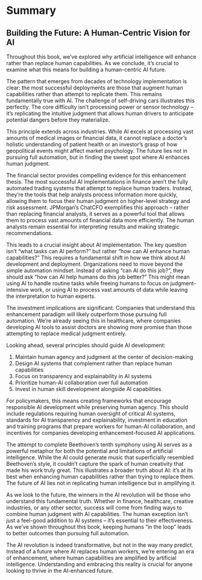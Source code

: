 # Summary {.unnumbered}

## Building the Future: A Human-Centric Vision for AI

Throughout this book, we've explored why artificial intelligence\index{AI concepts!artificial intelligence} will enhance rather than replace human capabilities\index{human-AI relationship!human capabilities}. As we conclude, it's crucial to examine what this means for building a human-centric AI future.

The pattern that emerges from decades of technology implementation is clear: the most successful deployments are those that augment human capabilities rather than attempt to replicate them. This remains fundamentally true with AI. The challenge of self-driving cars illustrates this perfectly. The core difficulty isn't processing power or sensor technology – it's replicating the intuitive judgment that allows human drivers to anticipate potential dangers before they materialize.

This principle extends across industries. While AI excels at processing vast amounts of medical images or financial data, it cannot replace a doctor's holistic understanding of patient health or an investor's grasp of how geopolitical events might affect market psychology. The future lies not in pursuing full automation\index{AI concepts!automation}, but in finding the sweet spot where AI enhances human judgment\index{human-AI relationship!human judgment}.

The financial sector provides compelling evidence for this enhancement\index{human-AI relationship!enhancement} thesis. The most successful AI implementations in finance aren't the fully automated trading systems that attempt to replace human traders. Instead, they're the tools that help analysts process information more quickly, allowing them to focus their human judgment on higher-level strategy and risk assessment. JPMorgan\index{case studies!JPMorgan}'s ChatCFO exemplifies this approach – rather than replacing financial analysts, it serves as a powerful tool that allows them to process vast amounts of financial data more efficiently. The human analysts remain essential for interpreting results and making strategic recommendations.

This leads to a crucial insight about AI implementation. The key question isn't "what tasks can AI perform?" but rather "how can AI enhance human capabilities?" This requires a fundamental shift in how we think about AI development and deployment. Organizations need to move beyond the simple automation mindset. Instead of asking "can AI do this job?", they should ask "how can AI help humans do this job better?" This might mean using AI to handle routine tasks while freeing humans to focus on judgment-intensive work, or using AI to process vast amounts of data while leaving the interpretation to human experts.

The investment implications are significant. Companies that understand this enhancement paradigm will likely outperform those pursuing full automation. We're already seeing this in healthcare\index{healthcare}, where companies developing AI tools to assist doctors are showing more promise than those attempting to replace medical judgment entirely.

Looking ahead, several principles should guide AI development:

1. Maintain human agency\index{human-AI relationship!human agency} and judgment at the center of decision-making\index{AI concepts!decision-making}
2. Design AI systems that complement rather than replace human capabilities
3. Focus on transparency\index{implementation!transparency} and explainability in AI systems
4. Prioritize human-AI collaboration\index{human-AI relationship!human-AI collaboration} over full automation
5. Invest in human skill development alongside AI capabilities

For policymakers, this means creating frameworks that encourage responsible AI development while preserving human agency. This should include regulations requiring human oversight of critical AI systems, standards for AI transparency and explainability, investment in education\index{education} and training programs that prepare workers for human-AI collaboration, and incentives for companies developing enhancement-focused AI applications.

The attempt to complete Beethoven\index{Beethoven}'s tenth symphony\index{case studies!Beethoven's Tenth Symphony} using AI serves as a powerful metaphor for both the potential and limitations of artificial intelligence. While the AI could generate music that superficially resembled Beethoven's style, it couldn't capture the spark of human creativity that made his work truly great. This illustrates a broader truth about AI: it's at its best when enhancing human capabilities rather than trying to replace them. The future of AI lies not in replicating human intelligence but in amplifying it.

As we look to the future, the winners in the AI revolution will be those who understand this fundamental truth. Whether in finance, healthcare, creative industries\index{creative industries}, or any other sector, success will come from finding ways to combine human judgment with AI capabilities. The human exception\index{human-AI relationship!human exception} isn't just a feel-good addition to AI systems – it's essential to their effectiveness. As we've shown throughout this book, keeping humans "in the loop" leads to better outcomes than pursuing full automation.

The AI revolution is indeed transformative, but not in the way many predict. Instead of a future where AI replaces human workers, we're entering an era of enhancement, where human capabilities are amplified by artificial intelligence. Understanding and embracing this reality is crucial for anyone looking to thrive in the AI-enhanced future.
